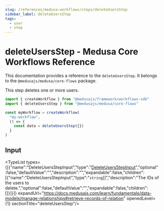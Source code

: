 ```yaml
---
slug: /references/medusa-workflows/steps/deleteUsersStep
sidebar_label: deleteUsersStep
tags:
  - user
  - step
---
```



# deleteUsersStep - Medusa Core Workflows Reference

This documentation provides a reference to the `deleteUsersStep`. It belongs to the `@medusajs/medusa/core-flows` package.

This step deletes one or more users.

```ts title="src/workflows/my-workflow.ts"
import { createWorkflow } from "@medusajs/framework/workflows-sdk"
import { deleteUsersStep } from "@medusajs/medusa/core-flows"

const myWorkflow = createWorkflow(
  "my-workflow",
  () => {
    const data = deleteUsersStep({})
  }
)
```
  

## Input

<TypeList types={[{"name":"DeleteUsersStepInput","type":"[DeleteUsersStepInput](../../../../types/core_flows.DeleteUsersStepInput/page.mdx)","optional":false,"defaultValue":"","description":"","expandable":false,"children":[{"name":"DeleteUsersStepInput","type":"`string`[]","description":"The IDs of the users to delete.","optional":false,"defaultValue":"","expandable":false,"children":[]}]}]} expandUrl="https://docs.medusajs.com/learn/fundamentals/data-models/manage-relationships#retrieve-records-of-relation" openedLevel={1} sectionTitle="deleteUsersStep"/>
